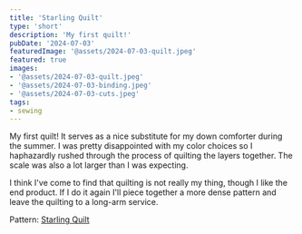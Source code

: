 ```yaml
---
title: 'Starling Quilt'
type: 'short'
description: 'My first quilt!'
pubDate: '2024-07-03'
featuredImage: '@assets/2024-07-03-quilt.jpeg'
featured: true
images:
- '@assets/2024-07-03-quilt.jpeg'
- '@assets/2024-07-03-binding.jpeg'
- '@assets/2024-07-03-cuts.jpeg'
tags:
- sewing
---
```


My first quilt! It serves as a nice substitute for my down comforter 
during the summer. I was pretty disappointed with my color choices so I
haphazardly rushed through the process of quilting the layers together. The scale
was also a lot larger than I was expecting.

I think I've come to find that quilting is not really my thing, though I like the
end product. If I do it again I'll piece together a more dense pattern and leave
the quilting to a long-arm service. 

Pattern: [Starling Quilt](https://suzyquilts.com/shop/starling-quilt-pattern-download/)